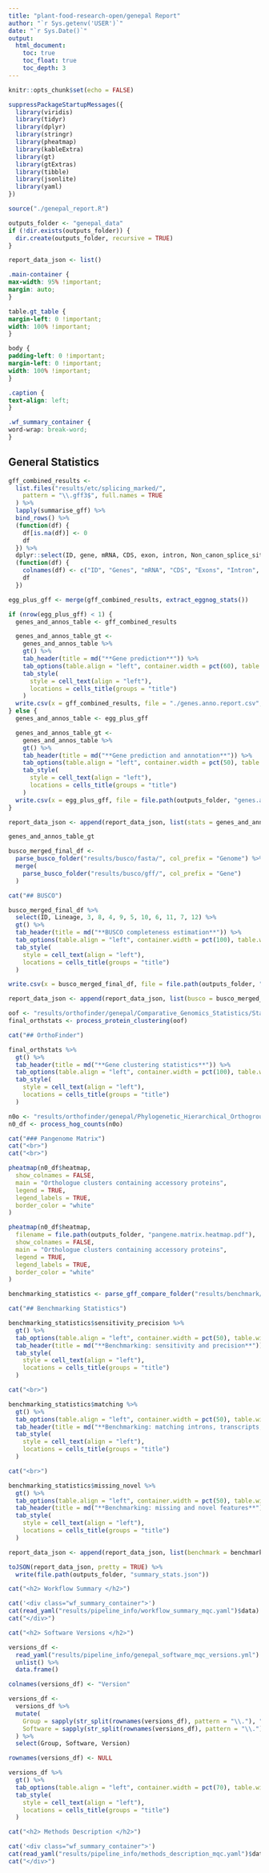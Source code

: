 ```yaml
---
title: "plant-food-research-open/genepal Report"
author: "`r Sys.getenv('USER')`"
date: "`r Sys.Date()`"
output:
  html_document:
    toc: true
    toc_float: true
    toc_depth: 3
---
```


```r
knitr::opts_chunk$set(echo = FALSE)

suppressPackageStartupMessages({
  library(viridis)
  library(tidyr)
  library(dplyr)
  library(stringr)
  library(pheatmap)
  library(kableExtra)
  library(gt)
  library(gtExtras)
  library(tibble)
  library(jsonlite)
  library(yaml)
})

source("./genepal_report.R")

outputs_folder <- "genepal_data"
if (!dir.exists(outputs_folder)) {
  dir.create(outputs_folder, recursive = TRUE)
}

report_data_json <- list()
```


```css
.main-container {
max-width: 95% !important;
margin: auto;
}

table.gt_table {
margin-left: 0 !important;
width: 100% !important;
}

body {
padding-left: 0 !important;
margin-left: 0 !important;
width: 100% !important;
}

.caption {
text-align: left;
}

.wf_summary_container {
word-wrap: break-word;
}
```


## General Statistics

```r
gff_combined_results <-
  list.files("results/etc/splicing_marked/",
    pattern = "\\.gff3$", full.names = TRUE
  ) %>%
  lapply(summarise_gff) %>%
  bind_rows() %>%
  (function(df) {
    df[is.na(df)] <- 0
    df
  }) %>%
  dplyr::select(ID, gene, mRNA, CDS, exon, intron, Non_canon_splice_sites) %>%
  (function(df) {
    colnames(df) <- c("ID", "Genes", "mRNA", "CDS", "Exons", "Intron", "Non canon splice sites")
    df
  })

egg_plus_gff <- merge(gff_combined_results, extract_eggnog_stats())

if (nrow(egg_plus_gff) < 1) {
  genes_and_annos_table <- gff_combined_results

  genes_and_annos_table_gt <-
    genes_and_annos_table %>%
    gt() %>%
    tab_header(title = md("**Gene prediction**")) %>%
    tab_options(table.align = "left", container.width = pct(60), table.width = pct(60), table.margin.left = px(0), table.margin.right = px(0)) %>%
    tab_style(
      style = cell_text(align = "left"),
      locations = cells_title(groups = "title")
    )
  write.csv(x = gff_combined_results, file = "./genes.anno.report.csv", row.names = FALSE)
} else {
  genes_and_annos_table <- egg_plus_gff

  genes_and_annos_table_gt <-
    genes_and_annos_table %>%
    gt() %>%
    tab_header(title = md("**Gene prediction and annotation**")) %>%
    tab_options(table.align = "left", container.width = pct(50), table.width = pct(50), table.margin.left = px(0), table.margin.right = px(0)) %>%
    tab_style(
      style = cell_text(align = "left"),
      locations = cells_title(groups = "title")
    )
  write.csv(x = egg_plus_gff, file = file.path(outputs_folder, "genes.anno.report.csv"), row.names = FALSE)
}

report_data_json <- append(report_data_json, list(stats = genes_and_annos_table))

genes_and_annos_table_gt
```


<!-- BUSCO -->


```r
busco_merged_final_df <-
  parse_busco_folder("results/busco/fasta/", col_prefix = "Genome") %>%
  merge(
    parse_busco_folder("results/busco/gff/", col_prefix = "Gene")
  )
```


```r
cat("## BUSCO")

busco_merged_final_df %>%
  select(ID, Lineage, 3, 8, 4, 9, 5, 10, 6, 11, 7, 12) %>%
  gt() %>%
  tab_header(title = md("**BUSCO completeness estimation**")) %>%
  tab_options(table.align = "left", container.width = pct(100), table.width = pct(100), table.margin.left = px(0), table.margin.right = px(0)) %>%
  tab_style(
    style = cell_text(align = "left"),
    locations = cells_title(groups = "title")
  )

write.csv(x = busco_merged_final_df, file = file.path(outputs_folder, "busco.report.csv"), row.names = FALSE)

report_data_json <- append(report_data_json, list(busco = busco_merged_final_df))
```


<!-- OrthoFinder Statistics -->


```r
oof <- "results/orthofinder/genepal/Comparative_Genomics_Statistics/Statistics_PerSpecies.tsv"
final_orthstats <- process_protein_clustering(oof)
```


```r
cat("## OrthoFinder")

final_orthstats %>%
  gt() %>%
  tab_header(title = md("**Gene clustering statistics**")) %>%
  tab_options(table.align = "left", container.width = pct(100), table.width = pct(100), table.margin.left = px(0), table.margin.right = px(0)) %>%
  tab_style(
    style = cell_text(align = "left"),
    locations = cells_title(groups = "title")
  )
```


<!-- OrthoFinder Hierarchical Orthogroups -->


```r
n0o <- "results/orthofinder/genepal/Phylogenetic_Hierarchical_Orthogroups/N0.tsv"
n0_df <- process_hog_counts(n0o)
```


```r
cat("### Pangenome Matrix")
cat("<br>")
cat("<br>")
```


```r
pheatmap(n0_df$heatmap,
  show_colnames = FALSE,
  main = "Orthologue clusters containing accessory proteins",
  legend = TRUE,
  legend_labels = TRUE,
  border_color = "white"
)

pheatmap(n0_df$heatmap,
  filename = file.path(outputs_folder, "pangene.matrix.heatmap.pdf"),
  show_colnames = FALSE,
  main = "Orthologue clusters containing accessory proteins",
  legend = TRUE,
  legend_labels = TRUE,
  border_color = "white"
)
```


<!-- Benchmarking Statistics -->


```r
benchmarking_statistics <- parse_gff_compare_folder("results/benchmark/")
```


```r
cat("## Benchmarking Statistics")

benchmarking_statistics$sensitivity_precision %>%
  gt() %>%
  tab_options(table.align = "left", container.width = pct(50), table.width = pct(50), table.margin.left = px(0), table.margin.right = px(0)) %>%
  tab_header(title = md("**Benchmarking: sensitivity and precision**")) %>%
  tab_style(
    style = cell_text(align = "left"),
    locations = cells_title(groups = "title")
  )

cat("<br>")

benchmarking_statistics$matching %>%
  gt() %>%
  tab_options(table.align = "left", container.width = pct(50), table.width = pct(50), table.margin.left = px(0), table.margin.right = px(0)) %>%
  tab_header(title = md("**Benchmarking: matching introns, transcripts, and loci**")) %>%
  tab_style(
    style = cell_text(align = "left"),
    locations = cells_title(groups = "title")
  )

cat("<br>")

benchmarking_statistics$missing_novel %>%
  gt() %>%
  tab_options(table.align = "left", container.width = pct(50), table.width = pct(50), table.margin.left = px(0), table.margin.right = px(0)) %>%
  tab_header(title = md("**Benchmarking: missing and novel features**")) %>%
  tab_style(
    style = cell_text(align = "left"),
    locations = cells_title(groups = "title")
  )

report_data_json <- append(report_data_json, list(benchmark = benchmarking_statistics))
```

```r
toJSON(report_data_json, pretty = TRUE) %>%
  write(file.path(outputs_folder, "summary_stats.json"))
```

```r
cat("<h2> Workflow Summary </h2>")

cat('<div class="wf_summary_container">')
cat(read_yaml("results/pipeline_info/workflow_summary_mqc.yaml")$data)
cat("</div>")
```

```r
cat("<h2> Software Versions </h2>")

versions_df <-
  read_yaml("results/pipeline_info/genepal_software_mqc_versions.yml") %>%
  unlist() %>%
  data.frame()

colnames(versions_df) <- "Version"

versions_df <-
  versions_df %>%
  mutate(
    Group = sapply(str_split(rownames(versions_df), pattern = "\\."), "[", 1),
    Software = sapply(str_split(rownames(versions_df), pattern = "\\."), "[", 2)
  ) %>%
  select(Group, Software, Version)

rownames(versions_df) <- NULL

versions_df %>%
  gt() %>%
  tab_options(table.align = "left", container.width = pct(70), table.width = pct(70), table.margin.left = px(0), table.margin.right = px(0)) %>%
  tab_style(
    style = cell_text(align = "left"),
    locations = cells_title(groups = "title")
  )
```

```r
cat("<h2> Methods Description </h2>")

cat('<div class="wf_summary_container">')
cat(read_yaml("results/pipeline_info/methods_description_mqc.yaml")$data)
cat("</div>")
```
